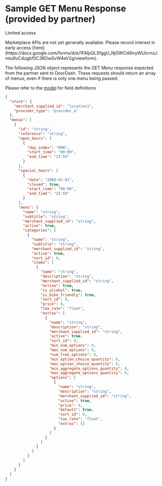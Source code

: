 # Sample GET Menu Response (provided by partner)

Limited access

<Warning>
Marketplace APIs are not yet generally available. Please record interest in early access [here](https://docs.google.com/forms/d/e/1FAIpQLSfggU_NjGWCdi9vyWUicrnzJmtu9vC4zgbfSC3ROwSvW4eV2g/viewform).
</Warning>

The following JSON object represents the GET Menu response expected from the partner sent to DoorDash. These requests should return an array of menus, even if there is only one menu being passed:

Please refer to the [model](/en-US/docs/marketplace/how_to/menu_integration) for field definitions

```json
{  
  "store": {  
    "merchant_supplied_id": "location1",  
    "provider_type": "provider_a"  
  },  
  "menus": [  
    {  
      "id": "string",  
      "reference": "string",  
      "open_hours": [  
        {  
          "day_index": "MON",  
          "start_time": "00:00",  
          "end_time": "23:59"  
        }  
      ],  
      "special_hours": [  
        {  
          "date": "2000-01-01",  
          "closed": true,  
          "start_time": "00:00",  
          "end_time": "23:59"  
        }  
      ],  
      "menu": {  
        "name": "string",  
        "subtitle": "string",  
        "merchant_supplied_id": "string",  
        "active": true,  
        "categories": [  
          {  
            "name": "string",  
            "subtitle": "string",  
            "merchant_supplied_id": "string",  
            "active": true,  
            "sort_id": 0,  
            "items": [  
              {  
                "name": "string",  
                "description": "string",  
                "merchant_supplied_id": "string",  
                "active": true,  
                "is_alcohol": true,  
                "is_bike_friendly": true,  
                "sort_id": 0,  
                "price": 0,  
                "tax_rate": "float",  
                "extras": [  
                  {  
                    "name": "string",  
                    "description": "string",  
                    "merchant_supplied_id": "string",  
                    "active": true,  
                    "sort_id": 0,  
                    "min_num_options": 0,  
                    "max_num_options": 0,  
                    "num_free_options": 0,  
                    "min_option_choice_quantity": 0,  
                    "max_option_choice_quantity": 0,  
                    "min_aggregate_options_quantity": 0,  
                    "max_aggregate_options_quantity": 0,  
                    "options": [  
                      {  
                        "name": "string",  
                        "description": "string",  
                        "merchant_supplied_id": "string",  
                        "active": true,  
                        "price": 0,  
                        "default": true,  
                        "sort_id": 0,  
                        "tax_rate": "float",  
                        "extras": []  
                      }  
                    ]  
                  }  
                ]  
              }  
            ]  
          }  
        ]  
      }  
    }  
  ]  
}  

```

